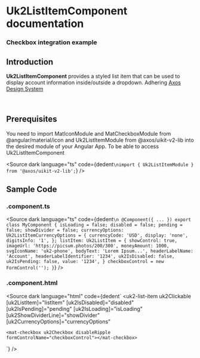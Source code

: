 <!-- Custom-MDX-Documentation.mdx -->


# Uk2ListItemComponent documentation
### Checkbox integration example

## Introduction
<p>
  <b>Uk2ListItemComponent</b> provides a styled list item that can be used to display account information inside/outside a dropdown. Adhering <a href="https://www.figma.com/file/xNJe50LNYYGhQ1Q1C3zs4b/%F0%9F%91%B7%E2%80%8D%E2%99%82%EF%B8%8F---framework-core---angular---web-2.0?type=design&node-id=735-19854&mode=design&t=kdyWz3Z4A5vlnbkR-0" target="_blank">Axos Design System</a>
</p>

<br />

## Prerequisites
<p>You need to import MatIconModule and MatCheckboxModule from @angular/material/icon and Uk2ListItemModule from @axos/uikit-v2-lib into the desired module of your Angular App. To be able to access Uk2ListItemComponent</p>

<Source
  dark
  language="ts"
  code={dedent`
\nimport { Uk2ListItemModule } from '@axos/uikit-v2-lib';
`}
/>

<ListItemDoc></ListItemDoc>

## Sample Code
### .component.ts

<Source
  dark
  language="ts"
  code={dedent`
  \n
  @Component({
    ...
  })
  export class MyComponent {
    isLoading = false;
    disabled = false;
    pending = false;
    showDivider = false;
    currencyOptions: Uk2ListItemCurrencyOptions = {
      currencyCode: 'USD',
      display: 'none',
      digitsInfo: '1',
    };
    listItem: Uk2ListItem = {
      showControl: true,
      imageUrl: 'https://picsum.photos/200/300',
      moneyAmount: 1000,
      svgIconName: 'uk2-phone',
      bodyText: 'Lorem Ipsum...',
      headerLabelName: 'Account',
      headerLabelIdentifier: '1234',
      uk2IsDisabled: false,
      uk2IsPending: false,
      value: '1234',
    }
    checkboxControl = new FormControl('');
  }
`}
/>

### .component.html

<Source
  dark
  language="html"
  code={dedent`
  <uk2-list-item
      uk2Clickable
      [uk2ListItem]="listItem"
      [uk2IsDisabled]="disabled"
      [uk2IsPending]="pending"
      [uk2IsLoading]="isLoading"
      [uk2ShowDividerLine]="showDivider"
      [uk2CurrencyOptions]="currencyOptions"
  >
    <mat-checkbox uk2Checkbox disableRipple formControlName="checkboxControl"></mat-checkbox>
  </uk2-list-item>
  `}
/>
